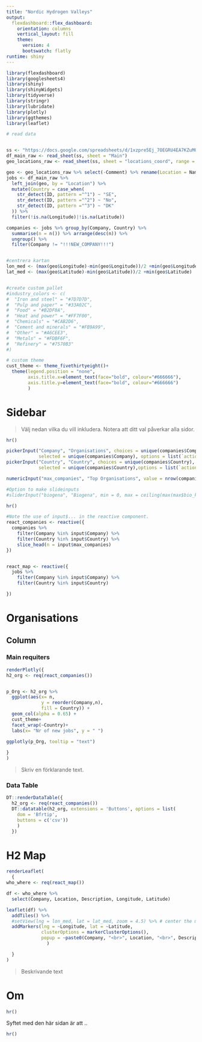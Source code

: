 ```yaml
---
title: "Nordic Hydrogen Valleys"
output: 
  flexdashboard::flex_dashboard:
    orientation: columns
    vertical_layout: fill
    theme:
      version: 4
      bootswatch: flatly
runtime: shiny
---
```



```r
library(flexdashboard)
library(googlesheets4)
library(shiny)
library(shinyWidgets)
library(tidyverse)
library(stringr)
library(lubridate)
library(plotly)
library(ggthemes)
library(leaflet)

```


```r
# read data


ss <- "https://docs.google.com/spreadsheets/d/1xzpre5Ej_7OEGRU4EA7KZuMQnSz5YCyTx5Sdbml6bQE/edit#gid=0"
df_main_raw <- read_sheet(ss, sheet = "Main")
geo_locations_raw <- read_sheet(ss, sheet = "locations_coord", range = "B:E")

geo <- geo_locations_raw %>% select(-Comment) %>% rename(Location = Name2)
jobs <- df_main_raw %>% 
  left_join(geo, by = "Location") %>%
  mutate(Country = case_when(
    str_detect(ID, pattern ="^1") ~ "SE", 
    str_detect(ID, pattern ="^2") ~ "No",
    str_detect(ID, pattern ="^3") ~ "DK"
  )) %>%
  filter(!is.na(Longitude)|!is.na(Latitude))

companies <- jobs %>% group_by(Company, Country) %>% 
  summarise(n = n()) %>% arrange(desc(n)) %>% 
  ungroup() %>%
  filter(Company != "!!!NEW_COMPANY!!!")


#centrera kartan
lon_med <- (max(geo$Longitude)-min(geo$Longitude))/2 +min(geo$Longitude)
lat_med <- (max(geo$Latitude)-min(geo$Latitude))/2 +min(geo$Latitude)



```


```r

#create custom pallet 
#industry_colors <- c(
#  "Iron and steel" = "#7D7D7D",
#  "Pulp and paper" = "#33A02C",
#  "Food" = "#B2DF8A",
#  "Heat and power" = "#FF7F00",
#  "Chemicals" = "#CAB2D6",
#  "Cement and minerals" = "#FB9A99",
#  "Other" = "#A6CEE3",
#  "Metals" = "#FDBF6F",
#  "Refinery" = "#7570B3"
#)

# custom theme
cust_theme <- theme_fivethirtyeight()+
  theme(legend.position = "none",
        axis.title.x=element_text(face="bold", colour="#666666"),
        axis.title.y=element_text(face="bold", colour="#666666")
        )

```




Sidebar {.sidebar}
=========================================
>Välj nedan vilka du vill inkludera. Notera att ditt val påverkar alla sidor.

```r
hr()

pickerInput("Company", "Organisations", choices = unique(companies$Company), multiple = TRUE, 
            selected = unique(companies$Company), options = list(`actions-box` = TRUE))
pickerInput("Country", "Country", choices = unique(companies$Country), multiple = TRUE, 
            selected = unique(companies$Country),options = list(`actions-box` = TRUE))

numericInput("max_companies", "Top Organisations", value = nrow(companies), min = 0, max = nrow(companies), step = 1)

#Option to make slideinputs 
#sliderInput("biogena", "Biogena", min = 0, max = ceiling(max(max$bio_ktCO2)/1000)*1000, value = c(0, ceiling(max(max$bio_ktCO2)/1000)*1000), round = T, step = 10)

hr()

#Note the use of input$... in the reactive component. 
react_companies <- reactive({
  companies %>% 
    filter(Company %in% input$Company) %>%
    filter(Country %in% input$Country) %>%
    slice_head(n = input$max_companies)
})


react_map <- reactive({
  jobs %>% 
    filter(Company %in% input$Company) %>%
    filter(Country %in% input$Country)

})

```




Organisations
======================================


Column { .tabset}
-----------------------------------------------------------------------

### Main requiters
```r

renderPlotly({
h2_org <- req(react_companies())


p_Org <- h2_org %>% 
  ggplot(aes(x= n, 
             y = reorder(Company,n), 
             fill = Country)) + 
  geom_col(alpha = 0.65) +
  cust_theme+
  facet_wrap(~Country)+
  labs(x= "Nr of new jobs", y = " ")

ggplotly(p_Org, tooltip = "text")
  
}
)

```
> Skriv en förklarande text. 


### Data Table
```r
DT::renderDataTable({
  h2_org <- req(react_companies())
  DT::datatable(h2_org, extensions = 'Buttons', options = list(
    dom = 'Bfrtip',
    buttons = c('csv'))
    ) 
  })
```


H2 Map
=====================================================
```r

renderLeaflet(
  {
who_where <- req(react_map())

df <- who_where %>% 
  select(Company, Location, Description, Longitude, Latitude)

leaflet(df) %>% 
  addTiles() %>% 
  #setView(lng = lon_med, lat = lat_med, zoom = 4.5) %>% # center the map and decide on zoom-level
  addMarkers(lng = ~Longitude, lat = ~Latitude, 
             clusterOptions = markerClusterOptions(),
             popup = ~paste0(Company, "<br>", Location, "<br>", Description)
               )

  }
)


```

> Beskrivande text

Om
==============================

```r
hr()

```

Syftet med den här sidan är att ..

```r
hr()
```


